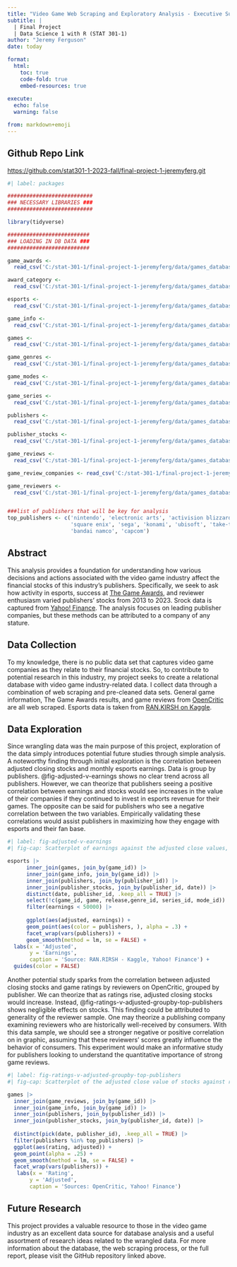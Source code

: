 ```yaml
---
title: "Video Game Web Scraping and Exploratory Analysis - Executive Summary"
subtitle: |
  | Final Project 
  | Data Science 1 with R (STAT 301-1)
author: "Jeremy Ferguson"
date: today

format:
  html:
    toc: true
    code-fold: true
    embed-resources: true
    
execute:
  echo: false
  warning: false

from: markdown+emoji 
---
```


::: {.callout-tip icon="false"}
## Github Repo Link

<https://github.com/stat301-1-2023-fall/final-project-1-jeremyferg.git>
:::

```r
#| label: packages

###########################
### NECESSARY LIBRARIES ###
###########################

library(tidyverse)

##########################
### LOADING IN DB DATA ###
##########################

game_awards <- 
  read_csv('C:/stat-301-1/final-project-1-jeremyferg/data/games_database/game_awards.csv')

award_category <- 
  read_csv('C:/stat-301-1/final-project-1-jeremyferg/data/games_database/award_category.csv')

esports <- 
  read_csv('C:/stat-301-1/final-project-1-jeremyferg/data/games_database/esports.csv')

game_info <- 
  read_csv('C:/stat-301-1/final-project-1-jeremyferg/data/games_database/game_info.csv')

games <- 
  read_csv('C:/stat-301-1/final-project-1-jeremyferg/data/games_database/games.csv')

game_genres <- 
  read_csv('C:/stat-301-1/final-project-1-jeremyferg/data/games_database/game_genres.csv')

game_modes <- 
  read_csv('C:/stat-301-1/final-project-1-jeremyferg/data/games_database/game_modes.csv')

game_series <- 
  read_csv('C:/stat-301-1/final-project-1-jeremyferg/data/games_database/game_series.csv')

publishers <- 
  read_csv('C:/stat-301-1/final-project-1-jeremyferg/data/games_database/publishers.csv')

publisher_stocks <- 
  read_csv('C:/stat-301-1/final-project-1-jeremyferg/data/games_database/publisher_stocks.csv')

game_reviews <- 
  read_csv('C:/stat-301-1/final-project-1-jeremyferg/data/games_database/game_reviews.csv')

game_review_companies <- read_csv('C:/stat-301-1/final-project-1-jeremyferg/data/games_database/game_review_companies.csv')

game_reviewers <- 
  read_csv('C:/stat-301-1/final-project-1-jeremyferg/data/games_database/game_reviewers.csv')


###list of publishers that will be key for analysis
top_publishers <- c('nintendo', 'electronic arts', 'activision blizzard',
                    'square enix', 'sega', 'konami', 'ubisoft', 'take-two',
                    'bandai namco', 'capcom')

```

## Abstract

This analysis provides a foundation for understanding how various decisions and actions associated with the video game industry affect the financial stocks of this industry’s publishers. Specifically, we seek to ask how activity in esports, success at [The Game Awards](https://thegameawards.com/), and reviewer enthusiasm varied publishers’ stocks from 2013 to 2023. Srock data is captured from [Yahoo! Finance](https://finance.yahoo.com/). The analysis focuses on leading publisher companies, but these methods can be attributed to a company of any stature. 

## Data Collection

To my knowledge, there is no public data set that captures video game companies as they relate to their financial stocks. So, to contribute to potential research in this industry, my project seeks to create a relational database with video game industry-related data. I collect data through a combination of web scraping and pre-cleaned data sets. General game information, The Game Awards results, and game reviews from [OpenCritic](https://opencritic.com/) are all web scraped. Esports data is taken from [RAN.KIRSH on Kaggle](https://www.kaggle.com/datasets/rankirsh/esports-earnings/data).

## Data Exploration

Since wrangling data was the main purpose of this project, exploration of the data simply introduces potential future studies through simple analysis. A noteworthy finding through initial exploration is the correlation between adjusted closing stocks and monthly esports earnings. Data is group by publishers. @fig-adjusted-v-earnings shows no clear trend across all publishers. However, we can theorize that publishers seeing a positive correlation between earnings and stocks would see increases in the value of their companies if they continued to invest in esports revenue for their games. The opposite can be said for publishers who see a negative correlation between the two variables. Empirically validating these correlations would assist publishers in maximizing how they engage with esports and their fan base.

```r
#| label: fig-adjusted-v-earnings
#| fig-cap: Scatterplot of earnings against the adjusted close values, grouped by top publishers

esports |> 
      inner_join(games, join_by(game_id)) |> 
      inner_join(game_info, join_by(game_id)) |> 
      inner_join(publishers, join_by(publisher_id)) |> 
      inner_join(publisher_stocks, join_by(publisher_id, date)) |> 
      distinct(date, publisher_id, .keep_all = TRUE) |> 
      select(!c(game_id, game, release,genre_id, series_id, mode_id)) |>
      filter(earnings < 50000) |>
      
      ggplot(aes(adjusted, earnings)) +
      geom_point(aes(color = publishers, ), alpha = .3) +
      facet_wrap(vars(publishers)) +
      geom_smooth(method = lm, se = FALSE) +
  labs(x = 'Adjusted',
       y = 'Earnings',
       caption = 'Source: RAN.RIRSH - Kaggle, Yahoo! Finance') +
  guides(color = FALSE) 

```

Another potential study sparks from the correlation between adjusted closing stocks and game ratings by reviewers on OpenCritic, grouped by publisher. We can theorize that as ratings rise, adjusted closing stocks would increase. Instead, @fig-ratings-v-adjusted-groupby-top-publishers shows negligible effects on stocks. This finding could be attributed to generality of the reviewer sample. One may theorize a publishing company examining reviewers who are historically well-received by consumers. With this data sample, we should see a stronger negative or positive correlation on in graphic, assuming that these reviewers’ scores greatly influence the behavior of consumers. This experiment would make an informative study for publishers looking to understand the quantitative importance of strong game reviews.

```r
#| label: fig-ratings-v-adjusted-groupby-top-publishers
#| fig-cap: Scatterplot of the adjusted close value of stocks against ratings, grouped by top publishers

games |> 
  inner_join(game_reviews, join_by(game_id)) |> 
  inner_join(game_info, join_by(game_id)) |> 
  inner_join(publishers, join_by(publisher_id)) |> 
  inner_join(publisher_stocks, join_by(publisher_id, date)) |> 
  
  distinct(pick(date, publisher_id), .keep_all = TRUE) |> 
  filter(publishers %in% top_publishers) |> 
  ggplot(aes(rating, adjusted)) +
  geom_point(alpha = .25) +
  geom_smooth(method = lm, se = FALSE) +
  facet_wrap(vars(publishers)) +
   labs(x = 'Rating',
       y = 'Adjusted',
       caption = 'Sources: OpenCritic, Yahoo! Finance')

```

## Future Research

This project provides a valuable resource to those in the video game industry as an excellent data source for database analysis and a useful assortment of research ideas related to the wrangled data. For more information about the database, the web scraping process, or the full report, please visit the GitHub repository linked above.
